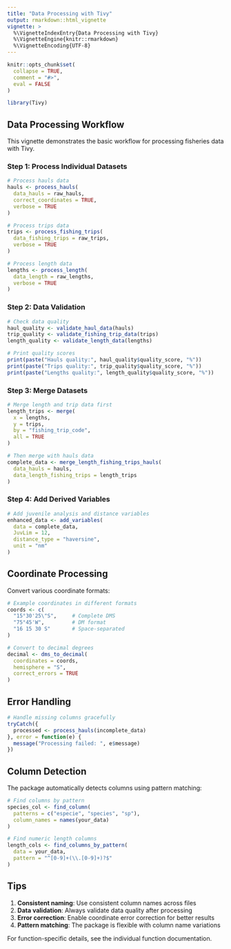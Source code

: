 ```yaml
---
title: "Data Processing with Tivy"
output: rmarkdown::html_vignette
vignette: >
  %\VignetteIndexEntry{Data Processing with Tivy}
  %\VignetteEngine{knitr::rmarkdown}
  %\VignetteEncoding{UTF-8}
---
```


```r
knitr::opts_chunk$set(
  collapse = TRUE,
  comment = "#>",
  eval = FALSE
)
```

```r
library(Tivy)
```

## Data Processing Workflow

This vignette demonstrates the basic workflow for processing fisheries data with Tivy.

### Step 1: Process Individual Datasets

```r
# Process hauls data
hauls <- process_hauls(
  data_hauls = raw_hauls,
  correct_coordinates = TRUE,
  verbose = TRUE
)

# Process trips data  
trips <- process_fishing_trips(
  data_fishing_trips = raw_trips,
  verbose = TRUE
)

# Process length data
lengths <- process_length(
  data_length = raw_lengths,
  verbose = TRUE
)
```

### Step 2: Data Validation

```r
# Check data quality
haul_quality <- validate_haul_data(hauls)
trip_quality <- validate_fishing_trip_data(trips)
length_quality <- validate_length_data(lengths)

# Print quality scores
print(paste("Hauls quality:", haul_quality$quality_score, "%"))
print(paste("Trips quality:", trip_quality$quality_score, "%"))
print(paste("Lengths quality:", length_quality$quality_score, "%"))
```

### Step 3: Merge Datasets

```r
# Merge length and trip data first
length_trips <- merge(
  x = lengths,
  y = trips,
  by = "fishing_trip_code",
  all = TRUE
)

# Then merge with hauls data
complete_data <- merge_length_fishing_trips_hauls(
  data_hauls = hauls,
  data_length_fishing_trips = length_trips
)
```

### Step 4: Add Derived Variables

```r
# Add juvenile analysis and distance variables
enhanced_data <- add_variables(
  data = complete_data,
  JuvLim = 12,
  distance_type = "haversine",
  unit = "nm"
)
```

## Coordinate Processing

Convert various coordinate formats:

```r
# Example coordinates in different formats
coords <- c(
  "15°30'25\"S",     # Complete DMS
  "75°45'W",         # DM format  
  "16 15 30 S"       # Space-separated
)

# Convert to decimal degrees
decimal <- dms_to_decimal(
  coordinates = coords,
  hemisphere = "S",
  correct_errors = TRUE
)
```

## Error Handling

```r
# Handle missing columns gracefully
tryCatch({
  processed <- process_hauls(incomplete_data)
}, error = function(e) {
  message("Processing failed: ", e$message)
})
```

## Column Detection

The package automatically detects columns using pattern matching:

```r
# Find columns by pattern
species_col <- find_column(
  patterns = c("especie", "species", "sp"),
  column_names = names(your_data)
)

# Find numeric length columns
length_cols <- find_columns_by_pattern(
  data = your_data,
  pattern = "^[0-9]+(\\.[0-9]+)?$"
)
```

## Tips

1. **Consistent naming**: Use consistent column names across files
2. **Data validation**: Always validate data quality after processing
3. **Error correction**: Enable coordinate error correction for better results
4. **Pattern matching**: The package is flexible with column name variations

For function-specific details, see the individual function documentation.